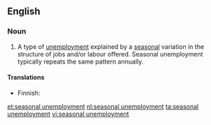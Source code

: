 ==English==
{{wikipedia}}

===Noun===
{{en-noun|head=[[seasonal]] [[unemployment]]|-}}

# {{context|economics|lang=en}} A type of [[unemployment]] explained by a [[seasonal]] variation in the structure of jobs and/or labour offered. Seasonal unemployment typically repeats the same pattern annually.

====Translations====
{{trans-top|type of unemployment}}
* Finnish: {{t|fi|kausityöttömyys}}
{{trans-mid}}
{{trans-bottom}}

[[et:seasonal unemployment]]
[[nl:seasonal unemployment]]
[[ta:seasonal unemployment]]
[[vi:seasonal unemployment]]